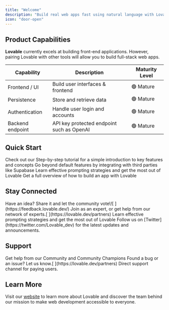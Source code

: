 ```yaml
---
title: "Welcome"
description: "Build real web apps fast using natural language with Lovable"
icon: "door-open"
---
```



## Product Capabilities

**Lovable** currently excels at building front-end applications. However, pairing Lovable with other tools will allow you to build full-stack web apps.

| Capability       | Description                               | Maturity Level |
| ---------------- | ----------------------------------------- | -------------- |
| Frontend / UI    | Build user interfaces & frontend          | 🟢 Mature      |
| Persistence      | Store and retrieve data                   | 🟢 Mature      |
| Authentication   | Handle user login and accounts            | 🟢 Mature      |
| Backend endpoint | API key protected endpoint such as OpenAI | 🟢 Mature      |

## Quick Start

<CardGroup cols={2}>
  <Card title="Getting Started" icon="stairs" href="/user-guides/quickstart">
    Check out our Step-by-step tutorial for a simple introduction to key features and concepts
  </Card>

  <Card title="Integrations" icon="link" href="/integrations">
    Go beyond default features by integrating with third parties like Supabase
  </Card>

  <Card title="Promp Engineering" icon="robot" href="/tips-tricks/prompting">
    Learn effective prompting strategies and get the most out of Lovable
  </Card>

  <Card title="Tutorial" icon="video" href="/user-guides/video-tutorials">
    Get a full overview of how to build an app with Lovable
  </Card>
</CardGroup>

## Stay Connected

<CardGroup cols={2}>
  <Card title="Feature requests" icon="bell-concierge" href="https://feedback.lovable.dev/">
    Have an idea? Share it and let the community vote\![
    ](https://feedback.lovable.dev/)
  </Card>

  <Card title="Partner program" icon="handshake" href="https://lovable.dev/partners">
    Join as an expert, or get help from our network of experts.[
    ](https://lovable.dev/partners)
  </Card>

  <Card title="Affiliate program" icon="earth-americas" href="https://lovable.dev/affiliates">
    Learn effective prompting strategies and get the most out of Lovable
  </Card>

  <Card title="X" icon="dove" href="https://twitter.com/Lovable_dev">
    Follow us on [Twitter](https://twitter.com/Lovable_dev) for the latest updates and announcements.
  </Card>
</CardGroup>

## Support

<CardGroup cols={2}>
  <Card title="Community Support" icon="discord" href="discordInviteLink">
    Get help from our Community and Community Champions
  </Card>

  <Card title="Issues" icon="bug" href="https://lovable.dev/partners">
    Found a bug or an issue? Let us know.[
    ](https://lovable.dev/partners)
  </Card>

  <Card title="Priority Support" icon="envelope" href="https://lovable.dev/support">
    Direct support channel for paying users.
  </Card>
</CardGroup>

## Learn More

Visit our [website](https://lovable.dev) to learn more about Lovable and discover the team behind our mission to make web development accessible to everyone.